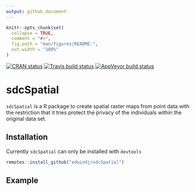 ```yaml
---
output: github_document
---
```


<!-- README.md is generated from README.Rmd. Please edit that file -->

```r
knitr::opts_chunk$set(
  collapse = TRUE,
  comment = "#>",
  fig.path = "man/figures/README-",
  out.width = "100%"
)
```
[![CRAN status](https://www.r-pkg.org/badges/version/sdcSpatial)](https://cran.r-project.org/package=sdcSpatial)
[![Travis build status](https://travis-ci.org/edwindj/sdcSpatial.svg?branch=master)](https://travis-ci.org/edwindj/sdcSpatial) 
[![AppVeyor build status](https://ci.appveyor.com/api/projects/status/github/edwindj/sdcSpatial?branch=master&svg=true)](https://ci.appveyor.com/project/edwindj/sdcSpatial)

# sdcSpatial

`sdcSpatial` is a R package to create spatial raster maps from point data with the restriction that it tries protect the privacy of the individuals within the original data set.

## Installation

Currently `sdcSpatial` can only be installed with `devtools`
``` r
remotes::install_github("edwindj/sdcSpatial")
```

## Example

```r
```
